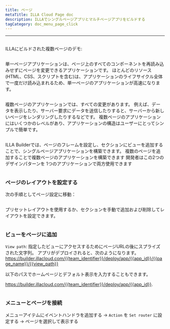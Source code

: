 ```yaml
---
title: ページ
metaTitle: ILLA Cloud Page doc
description: ILLAでシングルページアプリとマルチページアプリをビルドする
tagCategory: doc_menu_page_click
---
```


* * *

## <Heading hidden>ページ</Heading>

ILLAにビルドされた複数ページのデモ: 

<img src='https://cdn.illacloud.com/official-website/img/docs/assemble/page1.gif' alt="" />

単一ページアプリケーションは、ページ上のすべてのコンポーネントを再読み込みせずにページを変更できるアプリケーションです。 ほとんどのリソース(HTML、CSS、スクリプトを含む)は、アプリケーションのライフサイクル全体で一度だけ読み込まれるため、単一ページのアプリケーションが高速になります。

<img src='https://cdn.illacloud.com/official-website/img/docs/assemble/page2.png' alt="" />

複数ページのアプリケーションでは、すべての変更があります。 例えば、データを表示したり、サーバー要求にデータを送信したりすると、サーバーから新しいページをレンダリングしたりするなどです。 複数ページのアプリケーションにはいくつかのレベルがあり、アプリケーションの構造はユーザーにとってシンプルで簡単です。

<img src='https://cdn.illacloud.com/official-website/img/docs/assemble/page3.png' alt="" />

ILLA Builderでは、ページのフレームを設定し、セクションにビューを追加することで、シングルページアプリケーションを構築できます。 複数のページを追加することで複数ページのアプリケーションを構築できます 開発者はこの2つのデザインパターンを 1つのアプリケーションで両方使用できます

<img src='https://cdn.illacloud.com/official-website/img/docs/assemble/page4.png' alt="" />

### ページのレイアウトを設定する

次の手順としてページ設定に移動：

<img src='https://cdn.illacloud.com/official-website/img/docs/assemble/page5.png' alt="" />

プリセットレイアウトを使用するか、セクションを手動で追加および削除してレイアウトを設定できます。 

<img src='https://cdn.illacloud.com/official-website/img/docs/assemble/page6.gif' alt="" />

### ビューをページに追加

`View path`: 指定したビューにアクセスするためにページURLの後にスプライズされた文字列。 アプリがデプロイされると、次のようになります。https://builder.illacloud.com/{{team_identifier}}/deploy/app/{{app_id}}/{{page_name}}/{{view_path}}

以下のパスでホームページとデフォルト表示を入力することもできます。

https://builder.illacloud.com/{{team_identifier}}/deploy/app/{{app_id}}. 

<img src='https://cdn.illacloud.com/official-website/img/docs/assemble/page7.png' alt="" />

### メニューとページを接続

メニューアイテムにイベントハンドラを追加する → `Action` を `Set router` に設定する → ページを選択して表示する

<img src='https://cdn.illacloud.com/official-website/img/docs/assemble/page8.gif' alt="" />
